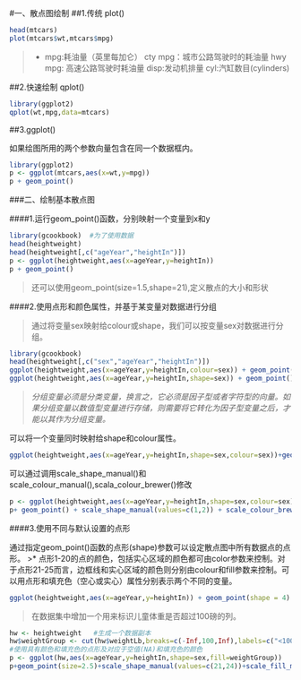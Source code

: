 #一、散点图绘制
##1.传统 plot()
```r
head(mtcars)
plot(mtcars$wt,mtcars$mpg)
```

>* mpg:耗油量（英里每加仑）
cty mpg：城市公路驾驶时的耗油量
hwy mpg: 高速公路驾驶时耗油量
disp:发动机排量
cyl:汽缸数目(cylinders)

##2.快速绘制 qplot()

```r
library(ggplot2)
qplot(wt,mpg,data=mtcars)
```

##3.ggplot()

如果绘图所用的两个参数向量包含在同一个数据框内。
```r
library(ggplot2)
p <- ggplot(mtcars,aes(x=wt,y=mpg))
p + geom_point()
```

###二、绘制基本散点图

####1.运行geom_point()函数，分别映射一个变量到x和y
```r
library(gcookbook)  #为了使用数据
head(heightweight)
head(heightweight[,c("ageYear","heightIn")])
p <- ggplot(heightweight,aes(x=ageYear,y=heightIn))
p + geom_point()
```

> 还可以使用geom_point(size=1.5,shape=21),定义散点的大小和形状

####2.使用点形和颜色属性，并基于某变量对数据进行分组

>通过将变量sex映射给colour或shape，我们可以按变量sex对数据进行分组。

```r
library(gcookbook)
head(heightweight[,c("sex","ageYear","heightIn")])
ggplot(heightweight,aes(x=ageYear,y=heightIn,colour=sex)) + geom_point()
ggplot(heightweight,aes(x=ageYear,y=heightIn,shape=sex)) + geom_point()
```

>*分组变量必须是分类变量，换言之，它必须是因子型或者字符型的向量。如果分组变量以数值型变量进行存储，则需要将它转化为因子型变量之后，才能以其作为分组变量。*

可以将一个变量同时映射给shape和colour属性。

```r
ggplot(heightweight,aes(x=ageYear,y=heightIn,shape=sex,colour=sex))+geom_point()
```

可以通过调用scale_shape_manual()和scale_colour_manual(),scala_colour_brewer()修改

```r
p <- ggplot(heightweight,aes(x=ageYear,y=heightIn,shape=sex,colour=sex))
p+ geom_point() + scale_shape_manual(values=c(1,2)) + scale_colour_brewer(palette="Set1")
```

####3.使用不同与默认设置的点形

通过指定geom_point()函数的点形(shape)参数可以设定散点图中所有数据点的点形。
>* 点形1-20的点的颜色，包括实心区域的颜色都可由color参数来控制。对于点形21-25而言，边框线和实心区域的颜色则分别由colour和fill参数来控制。可以用点形和填充色（空心或实心）属性分别表示两个不同的变量。
```r
ggplot(heightweight,aes(x=ageYear,y=heightIn)) + geom_point(shape = 4)
```

> 在数据集中增加一个用来标识儿童体重是否超过100磅的列。

```r
hw <- heightweight   #生成一个数据副本
hw$weightGroup <- cut(hw$weightLb,breaks=c(-Inf,100,Inf),labels=c("<100",">=100")) #将数据按照是否大于100磅分为两组
#使用具有颜色和填充色的点形及对应于空值(NA)和填充色的颜色
p <- ggplot(hw,aes(x=ageYear,y=heightIn,shape=sex,fill=weightGroup))
p+geom_point(size=2.5)+scale_shape_manual(values=c(21,24))+scale_fill_manual(values=c(NA,"black"),guide=guide_legend(override.aes=list(shape=21)))

```

